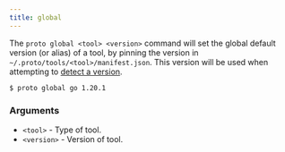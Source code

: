 ```yaml
---
title: global
---
```


The `proto global <tool> <version>` command will set the global default version (or alias) of a
tool, by pinning the version in `~/.proto/tools/<tool>/manifest.json`. This version will be used
when attempting to [detect a version](../detection).

```shell
$ proto global go 1.20.1
```

### Arguments

- `<tool>` - Type of tool.
- `<version>` - Version of tool.
